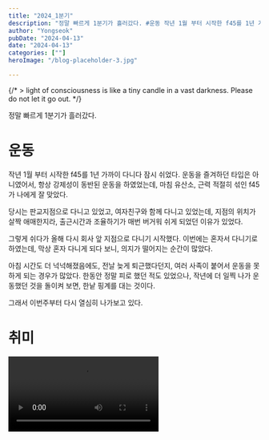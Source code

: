 ```yaml
---
title: "2024_1분기"
description: "정말 빠르게 1분기가 흘러갔다. #운동 작년 1월 부터 시작한 f45를 1년 가까이 다니다 잠시 쉬었다.  운동을 즐겨하던 타입은 아니였어서, 항상 강제성이 동반된 운동을 하였었는데,  마침 유산소, 근력 적절히 섞인 f45가 나에게 잘 맞았다. "
author: "Yongseok"
pubDate: "2024-04-13"
date: "2024-04-13"
categories: [""]
heroImage: "/blog-placeholder-3.jpg"

---
```


<TwitterVideo  src="https://twitter.com/i/status/1776669097490776563" />


{/* > light of consciousness is like a tiny candle in a vast darkness. 
Please do not let it go out. */}

정말 빠르게 1분기가 흘러갔다. 

# 운동

작년 1월 부터 시작한 f45를 1년 가까이 다니다 잠시 쉬었다. 
운동을 즐겨하던 타입은 아니였어서, 항상 강제성이 동반된 운동을 하였었는데, 
마침 유산소, 근력 적절히 섞인 f45가 나에게 잘 맞았다.

당시는 판교지점으로 다니고 있었고, 여자친구와 함께 다니고 있었는데, 
지점의 위치가 살짝 애매한지라, 출근시간과 조율하기가 매번 버거워 쉬게 되었던 이유가 있었다.

그렇게 쉬다가 올해 다시 회사 앞 지점으로 다니기 시작했다.
이번에는 혼자서 다니기로 하였는데, 막상 혼자 다니게 되다 보니, 의지가 떨어지는 순간이 많았다.

아침 시간도 더 넉넉해졌음에도, 전날 늦게 퇴근했다던지, 여러 사족이 붙어서 운동을 못하게 되는 경우가 많았다.
한동안 정말 피로 했던 적도 있었으나, 작년에 더 일찍 나가 운동했던 것을 돌이켜 보면, 한낱 핑계를 대는 것이다.

그래서 이번주부터 다시 열심히 나가보고 있다.


# 취미


<Video src="/video/depart.mp4" caption="나리타발 스카이라이너에서" />


작년 하반기 카메라를 다시 장만한 뒤로 영상을 많이 남기고 있다. 
작년 도쿄영상들을 하나씩 보정해 나가고 있다.

찰나의 사진도 참 좋지만, 눈 앞에 기억이 스쳐가듯 흘러가는 영상도 참 좋다.

## 슈퍼8

3년전쯤 필름 카메라 카페에서 우연히 싸게 나온 슈퍼8 카메라를 구매하였다. 

새로운 판형이 궁금해질 때가 있는데, 전에는 중형이 그랬고, 이번에는 슈퍼8이 그랬다.\
(Mamiya rb67은 무거워서 많이 사용하지는 못했다.)

당시 Elmo Super8 Sound 6000af를 필름과 함께 구매하였는데, 익숙하지 않은채로 필름만 날릴까 두려워 가방에 모셔두었다.\
국내에서 현상할 곳을 찾지 못했던 이유도 있었다. 전문적으로 현상하려면 LA의 pro8mm로 보내야 한다고 들었다.

올해 초 우연히 국내에서 슈펴8 현상해주는 찾았고, 마침 슈퍼8 워크샵을 진행하여 참여하였다.

<InstagramEmbed src="https://www.instagram.com/reel/C4cYXuiJC5Q"  />

<figcaption>재밌었던 슈퍼8 워크샵</figcaption>


<Video src="/video/resize_about.mp4" caption="My footage from 2024, shot on super8 film" />

짧은 시간이었지만, 즐겁게 필름에 관심있는 다양한 분야의 사람들과 작업해볼 수 있었다. \
이때 감독님이 가져오신 Canon 314xl로 촬영하였는데, Elmo 보다 훨씬 가벼워서 좋았다. 그래서 못잊고 이베이에서 상태 좋은 Canon 514xl를 구매하였다.\
아직 촬영은 많이 하진 못했지만, 이번에는 꾸준히 촬영해보려고 한다.\
일본에서 구매할때는 항상 종이학이나 별 같은 종이접기가 같이 오는게 소소한 재미다. (카메라에 붙는 관세는 조금 아프다)


# 일상

일상의 대부분이 사실 회사에서 보내는 시간이다.\
작년 신사업Crew에서 마이브릿지 유료화 작업들과 하반기 이것저것 ISMS-P 심사 대응 작업들을 끝내고, 올해는 파운데이션Crew로 합류하여 보내고 있다.


## 마이브릿지
작년 말, 일주일 가량 도쿄 여행을 갔을 때 마침 신주쿠 라인오피스에 마이브릿지팀이 있어 사무실에 방문하였다.\
거의 반년이상 온라인으로만 소통했던 분들을 직접 만나 짧은 시간 인사도 나눴지만, 못했던 업무 이야기도 짧게 나누었다.
새삼 직접 대면 소통하는 것의 중요성을 느꼈다.\
직접 만나뵙고 나니 기존에 언어의 장벽도 있었지만, 온라인 소통에 들어가던 코스트가 상당했음을 느꼈다.
필요할 때 적절히 대면하였다면, 더 빠른 소통이 가능하지 않았을까? 온라인 소통의 한계일 수도 있고, 더 효율적인 온라인 소통법을 찾지 못했던 것일 수도 있다.

<figure>
<img src="/post/images/2024_1분기/office.jpeg" />
<figcaption>당시 마이브릿지 사무실 (지금은 이사함)</figcaption>
</figure>

수줍어서 사진을 제대로 못찍었지만, 신주쿠 공원이 한눈에 보이는 뷰를 담아보고 싶었다.

여기까진 작년말의 이야기이다.

그때가 마지막으로 뵙는 것 인줄 알았는데, 올해 초 마침 마이브릿지팀 분들이 한국에 오셔서 이번엔 한국에서 만나게 되었다.\
이번에는 더 많은 분들을 만나볼 수 있었고, 더 많은 이야기를 나눌 수 있었다.\
언젠가 도쿄에서 일할 기회도 있으면 재밌겠다.

<figure>
<img src="/post/images/2024_1분기/tree.jpeg" />
<figcaption>이건 시부야에서 만난 난간에 걸터 쉬는 나무</figcaption>
</figure>


## 뜻 밖의 여행

올해 초 어느땐가 [React CONF 2024](https://conf.react.dev/) Ticket Lottery를 신청 해뒀었다.
<LinkPreview src="https://conf.react.dev/"/>

기대하고 있지는 않았는데, 메일이 왔다. 당첨되었다.

<figure>
<img src="/post/images/2024_1분기/reactconf.png" />
<figcaption>
  당첨 메일
</figcaption>
</figure>

티켓을 주는 것은 아니고, 티켓을 구매할 수 있는 기회를 주는 것이었다.\
48시간 이내 결정을 해야하는 것이여서 고민이 들었지만, 앞으로 언제 또 이런 기회가 올지 모르니, 가기로 결정하였다.

오프라인으로 열리는 것도 몇년만이고, 마침 React 19도 이때 맞춰 나올 것 같아서 결심 했던 것도 있다. 

혼자 해외에 가본 것은 19년에 [Google Cloud Next '19 in Tokyo](https://cloud.google.com/blog/ja/topics/events/google-cloud-next-19-in-tokyo-a-week-ago?hl=ja)에
방문 해본 것이 마지막이다. 그땐 그래도 도쿄라 가까웠지만, 이번에는 미국이라는 먼 나라로 가게 되었다.

<figure>
<img src="/post/images/2024_1분기/cloudNext.jpeg" />
<figcaption>
  구글 클라우드 넥스트 '19 도쿄에서
</figcaption>
</figure>

당시는 이런 개발 컨퍼런스에 가보고 싶어서 가게 되었었고, 다음엔 꼭 나와 더 밀접한 컨펀런스에 참여해보자 라는 다짐을 하였다.
그 뒤로 국내 행사도 참여해보았지만, 드디어 해외 컨퍼런스에 참여하게 되었다.

<Video 
ratio="3/4"
src="/post/video/2024_1분기/cloud_after.mp4" caption="당시 애프터 파티 현장_구글 감성 모르면 나가라" />


그래서 얼떨결에 2달 뒤에 미국으로 떠나게 되었다.\
겸사겸사 실리콘밸리도 구경할겸 샌프란으로 입국하기로 하였다. 

이전보다는 이제 많은 것을 흡수 할 수 있는 상태이지 않을까 싶다.


## 포인트



올해는 상반기는 [리멤버 포인트](https://rememberapp.co.kr/home/point/intro) 웹쪽 작업과 보내였다. \
next 14로 된 프로젝트 위에 얹으면서 서버 컴포넌트와 아주 밀접한 두어달간의 작업이었다.\
물론 app router 를 100% 잘 활용하지 못하고 있을 수도 있지만, 서로 다른 패러다임을 한 평면의 정사영만 보며 작업하는 기분이었다.
이거는 나중에 더 깊게 다뤄야겠다.



# 이런 저런 이야기

<TwitterVideo  src="https://twitter.com/i/status/1776669097490776563" />

서두에 붙여둔 영상이다. 일론머스크가 스타쉽 관련해서 계획을 이야기하는 영상이다.\
올해안에 6개의 부스터와 스타쉽을 건조하고, \
내년까지 공중에서 기체를 잡는 '메카질라' 발사대도 네개나 건설할 계획이라고 한다.

그리고 올해안으로 '메카질라'로 기체를 잡는 것을 시도할 것이라고 한다.\
내가 올해 상반기 진행해온 일들을 돌아보면서, 이 영상을 보자 `그들은 어떻게 이렇게 짧은 시간에 이런 일을 할 수 있을까?` 라는 생각이 들었다.
(물론 규모와 다른 요소들이 다르지만, 듣기만해도 놀라운 일들이다.)



## 단순함이 가장 어려운 것
<figure>
<img src="/post/images/2024_1분기/raptor.jpeg" />
<figcaption>
  3세대 랩터 엔진
</figcaption>
</figure>

랩터 엔진도 3세대 까지 나왔다. 이미지만 봐도 엄청 보기에 심플해졌다. 일론이 언급하기로도 보기엔 심플해보이지만 실제로도 많은 것을 단순화 하였다고 한다.\
그만큼 complexity가 숨겨져 있다고 한다. 그러기 위해 heat shield도 제거하고 기능들을 내부로 넣었다고 한다.

<YouTube src="https://youtu.be/t705r8ICkRw" />
21년 당시 인터뷰.

평소 말하던 엔지니어링 원칙이 잘 들어나는 사례라고 생각한다. 

잘 번역되어 있는 것을 발견하여 첨부한다.
<aside>
## 일론 머스크의 5단계 엔지니어링 원칙

#### 1. 설계 요구사항이 정말 맞는 것인지 검증해라
- 고객이 실제로 필요로 하는 것을 파악
- 특히 똑똑한 사람이 정한 것일수록, 충분히 검증되지 않았을 가능성이 높다.
- 표면적인 문제 뒤에 숨겨진 근본 원인 분석 (예: 5 Whys 기법 활용)
#### 2. 필요 없는 부품이나 프로세스를 제거해라
- 혹시나 필요할지도 몰라 추가한, 불필요한 부품이나 프로세스가 언제나 있기 마련이다.
- 이런 애매한 것들은 진짜 필요한 것인지 바로 물어보면서 검증할 수 있도록, 누구 아이디어인지 팀 이름 대신 담당자 이름을 직접 기재해라.
#### 3. 설계를 단순화, 최적화해라
- 엔지니어들의 가장 흔한 실수는, 애초에 존재해서는 안되는 것을 최적화시키는 데 매달리는 것이다.
- 우리는 고등학교와 대학교에서 항상 질문에만 답하도록 훈련 받았지만, 질문의 전제가 옳은 지부터 의문을 제기해야할 때가 있다.
- if-else 블록을 최소화하여 workflow를 개선하고 더 빠른 결과 도출
#### 4. 생산 속도를 높여라
- 하지만 앞의 3가지를 끝내지 않은 상태에서 생산 속도를 밀어붙여선 안된다. 그렇지 않으면 자기 무덤을 더 빠르게 파는 것이나 마찬가지다.
#### 5. 자동화해라
- 최적화된 프로세스를 자동화하여 human intervention 없이 작업이 이루어지도록 함


출처: https://maily.so/electricshock/posts/767236
</aside>

항공우주공학과 프로그래밍과는 다르지만, 개발자이기도 했던 일론의 엔지니어링 원칙은 개발자에게도 적용할 수 있는 원칙이라고 생각한다.\
각각의 항목들도 독립적으로도 중요하지만, 위의 원칙들에는 순서가 중요하다고 한다. 

개발을 할때나, 알고리즘을 풀거나 할때마다, 처음부터 완벽한 무언가를 만들고자 고전할때가 많다.
지금 돌이켜보면 몇가지 이유가 있었던 것 같다.
- 이미 완성된 코드들(라이브러리, 이전 코드 등등)을 보면서 처음부터 그러한 완성된 형태가 바로 태어난다는 착각
- 완벽한 코드를 작성하려고 하다보니, 무한한 시간을 소비하게 되는 것

단순한 코드에는 더 많은 고민과 엔지니어링이 함축되어 있다고 생각한다.\
단순함이 베스트라 말 할 수는 없겠지만, 그런 코드들은 바로 태어나는 것보단 고민과 시간들이 압축되어가며 태어나는 것이 아닐까 싶다.

복잡한 코드는 나쁜 것이다?\
아직 프로세스를 거치지 않은 상태라고 생각한다.

복잡한 코드는 나쁜 것이 아니다.\
적어도 우리는 그렇게 생각해야한다.
복잡하다라는 현재 상태에 집중하기 보다는 단순하게 만들어가는 과정에 집중해야한다.

복잡함을 두려워하지말고, 그 과정에 집중하고 즐기자.